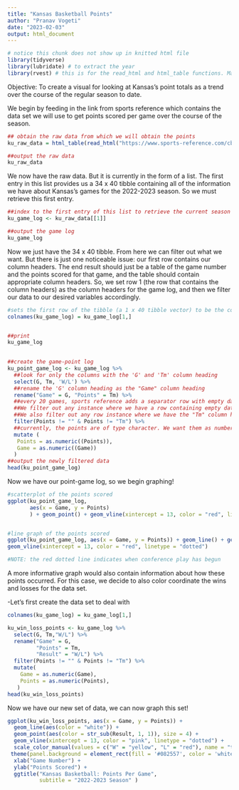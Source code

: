 ```yaml
---
title: "Kansas Basketball Points"
author: "Pranav Vogeti"
date: "2023-02-03"
output: html_document
---
```


```r
# notice this chunk does not show up in knitted html file
library(tidyverse)
library(lubridate) # to extract the year
library(rvest) # this is for the read_html and html_table functions. May have to install it.
```

Objective: To create a visual for looking at Kansas's point totals as a  trend over the course of the regular season to date. 



We begin by feeding in the link from sports reference which contains the data set we will use to get points scored per game over the course of the season.
```r
## obtain the raw data from which we will obtain the points
ku_raw_data = html_table(read_html("https://www.sports-reference.com/cbb/schools/kansas/2023-gamelogs.html"))

##output the raw data
ku_raw_data
```

We now have the raw data. But it is currently in the form of a list. The first entry in this list provides us a 34 x 40 tibble containing all of the information we have about Kansas's games for the 2022-2023 season. So we must retrieve this first entry. 

```r
##index to the first entry of this list to retrieve the current season game log
ku_game_log <- ku_raw_data[[1]]

##output the game log
ku_game_log
```

Now we just have the 34 x 40 tibble. From here we can filter out what we want. But there is just one noticeable issue: our first row contains our column headers. The end result should just be a table of the game number and the points scored for that game, and the table should contain appropriate column headers. So, we set row 1 (the row that contains the column headers) as the column headers for the game log, and then we filter our data to our desired variables accordingly. 

```r
#sets the first row of the tibble (a 1 x 40 tibble vector) to be the column headers for our data. 
colnames(ku_game_log) = ku_game_log[1,]


##print
ku_game_log

 
##create the game-point log
ku_point_game_log <- ku_game_log %>% 
  ##look for only the columns with the 'G' and 'Tm' column heading
  select(G, Tm, 'W/L') %>%
  ##rename the 'G' column heading as the "Game" column heading
  rename("Game" = G, "Points" = Tm) %>%
  ##every 20 games, sports reference adds a separator row with empty data
  ##We filter out any instance where we have a row containing empty data
  ##We also filter out any row instance where we have the "Tm" column heading"
  filter(Points != "" & Points != "Tm") %>%
  ##currently, the points are of type character. We want them as numbers to fiddle with. 
  mutate (
   Points = as.numeric((Points)),
   Game = as.numeric((Game))
  )
##output the newly filtered data
head(ku_point_game_log)
```

Now we have our point-game log, so we begin graphing!

```r
#scatterplot of the points scored
ggplot(ku_point_game_log, 
       aes(x = Game, y = Points)
       ) + geom_point() + geom_vline(xintercept = 13, color = "red", linetype = "dotted")


#line graph of the points scored
ggplot(ku_point_game_log, aes(x = Game, y = Points)) + geom_line() + geom_point() +
geom_vline(xintercept = 13, color = "red", linetype = "dotted")

#NOTE: the red dotted line indicates when conference play has begun

```

A more informative graph would also contain information about how these points occurred. For this case, we decide to also color coordinate the wins and losses for the data set. 

-Let's first create the data set to deal with

```r
colnames(ku_game_log) = ku_game_log[1,]

ku_win_loss_points <- ku_game_log %>%
  select(G, Tm,"W/L") %>%
  rename("Game" = G,
         "Points" = Tm, 
         "Result" = "W/L") %>%
  filter(Points != "" & Points != "Tm") %>%
  mutate(
    Game = as.numeric(Game),
    Points = as.numeric(Points),
   )
head(ku_win_loss_points)
```

Now we have our new set of data, we can now graph this set!

```r
ggplot(ku_win_loss_points, aes(x = Game, y = Points)) + 
  geom_line(aes(color = "white")) + 
  geom_point(aes(color = str_sub(Result, 1, 1)), size = 4) +
  geom_vline(xintercept = 13, color = "pink", linetype = "dotted") +
  scale_color_manual(values = c("W" = "yellow", "L" = "red"), name = "test title") +
 theme(panel.background = element_rect(fill = '#082557', color = 'white')) +
  xlab("Game Number") +
  ylab("Points Scored") +
  ggtitle("Kansas Basketball: Points Per Game", 
          subtitle = "2022-2023 Season" )
  
```




